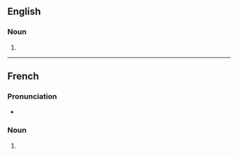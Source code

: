 ==English==

===Noun===
{{head|en|noun form}}

# {{plural of|en|coiffeuse}}

----

==French==

===Pronunciation===
* {{audio|fr|LL-Q150 (fra)-Lyokoï-coiffeuses.wav|Audio}}

===Noun===
{{head|fr|noun form}}

# {{plural of|fr|coiffeuse}}